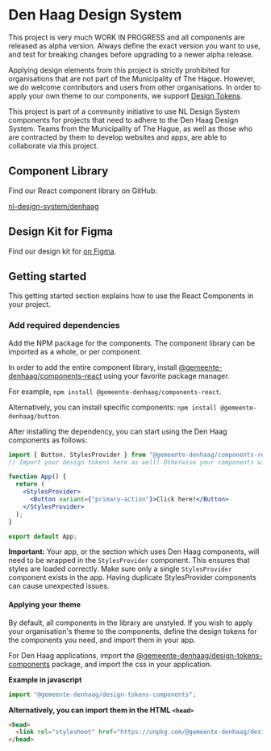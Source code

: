 # Den Haag Design System

This project is very much WORK IN PROGRESS and all components are released as alpha version. Always define the exact version you want to use, and test for breaking changes before upgrading to a newer alpha release.

Applying design elements from this project is strictly prohibited for organisations that are not part of the Municipality of The Hague. However, we do welcome contributors and users from other organisations. In order to apply your own theme to our components, we support [Design Tokens](?path=/docs/den-haag-design-tokens--page).

This project is part of a community initiative to use NL Design System components for projects that need to adhere to the Den Haag Design System.
Teams from the Municipality of The Hague, as well as those who are contracted by them to develop websites and apps, are able to collaborate via this project.

## Component Library

Find our React component library on GitHub:

[nl-design-system/denhaag](https://github.com/nl-design-system/denhaag)

## Design Kit for Figma

Find our design kit for [on Figma](https://www.figma.com/file/JpoY3waVoQGlLQzQXTL9nn/).

## Getting started

This getting started section explains how to use the React Components in your project.

### Add required dependencies

Add the NPM package for the components. The component library can be imported as a whole, or per component.

In order to add the entire component library, install [@gemeente-denhaag/components-react](https://www.npmjs.com/package/@gemeente-denhaag/components-react) using your favorite package manager.

For example, `npm install @gemeente-denhaag/components-react`.

Alternatively, you can install specific components: `npm install @gemeente-denhaag/button`.

After installing the dependency, you can start using the Den Haag components as follows:

```jsx
import { Button, StylesProvider } from "@gemeente-denhaag/components-react";
// Import your design tokens here as well! Otherwise your components will be unstyled :(

function App() {
  return (
    <StylesProvider>
      <Button variant={"primary-action"}>Click here!</Button>
    </StylesProvider>
  );
}

export default App;
```

**Important:** Your app, or the section which uses Den Haag components, will need to be wrapped in the `StylesProvider` component. This ensures that styles are loaded correctly. Make sure only a single `StylesProvider` component exists in the app. Having duplicate StylesProvider components can cause unexpected issues.

#### Applying your theme

By default, all components in the library are unstyled.
If you wish to apply your organisation's theme to the components, define the design tokens for the components you need, and import them in your app.

For Den Haag applications, import the [@gemeente-denhaag/design-tokens-components](https://www.npmjs.com/package/@gemeente-denhaag/design-tokens-components) package, and import the css in your application.

**Example in javascript**

```jsx
import "@gemeente-denhaag/design-tokens-components";
```

**Alternatively, you can import them in the HTML `<head>`**

```html
<head>
  <link rel="stylesheet" href="https://unpkg.com/@gemeente-denhaag/design-tokens-components/dist/theme/index.css" />
</head>
```
